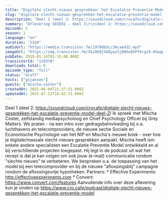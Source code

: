```yaml
---
title: "Digitale slecht-nieuws gesprekken: het Escalatie Preventie Model (deel 1), met Mischa Coster"
slug: "digitale-slecht-nieuws-gesprekken-het-escalatie-preventie-model-deel-1"
description: "Deel 1 (deel 2: https://soundcloud.com/crocafe/digitale-slecht-nieuws-gesprekken-het-escalatie-preventie-model-deel-2) Ik spreek met Mischa Coster, zelfstandig mediapsycholoog en Chief Psychology Officer bij Grey Matters. We praten - na een intro over gedragsbeïnvloeding bij o.a. luchthavens en telecomproviders, de nieuwe sectie Sociale en Economische Psychologie van het NIP en Mischa's nieuwe boek - over hoe je digitale/massale slecht-nieuws gesprekken aanpakt. Mischa heeft ism enkele andere specialisten een Escalatie Preventie Model ontwikkeld en al bij verschillende projecten toegepast. Hij legt in de podcast uit wat het recept is dat je kan volgen om ook jouw (e-mail) communicatie rondom \"slechte nieuws\" te verbeteren. We bespreken o.a. de toepassing van het model bij een telecomprovider en bij de nieuwe \"aflossingsblij\" campagne rondom de aflossingsvrije hypotheken. Partners: * Effective Experiments: http://effectiveexperiments.com * Convert: https://www.convert.com/features Aanvullende info over deze aflevering kun je vinden op https://www.cro.cafe/podcast/digitale-slecht-nieuws-gesprekken-het-escalatie-preventie-model"
summary: "Aflevering S01E02 - deel 1\r\n(deel 2: https://soundcloud.com/crocafe/digitale-slecht-nieuws-gesprekken-het-escalatie-preventie-model-deel-2)\r\n\r\nIk spreek met Mischa Coster, zelfstandig mediapsycholoog en Chief Psychology Officer bij Grey Matters.\r\n\r\nWe praten - na een intro over gedragsbeïnvloeding bij o.a. luchthavens en telecomproviders, de nieuwe sectie Sociale en Economische Psychologie van het NIP en Mischa's nieuwe boek - over hoe je digitale/massale slecht-nieuws gesprekken aanpakt.\r\n\r\nMischa heeft ism enkele andere specialisten een Escalatie Preventie Model ontwikkeld en al bij verschillende projecten toegepast. Hij legt in de podcast uit wat het recept is dat je kan volgen om ook jouw (e-mail) communicatie rondom \"slechte nieuws\" te verbeteren. We bespreken o.a. de toepassing van het model bij een telecomprovider en bij de nieuwe \"aflossingsblij\" campagne rondom de aflossingsvrije hypotheken.\r\n\r\nPartners:\r\n* Effective Experiments: http://effectiveexperiments.com\r\n* Convert: https://www.convert.com/features\r\n\r\nAanvullende info over deze aflevering kun je vinden op https://www.cro.cafe/podcast/digitale-slecht-nieuws-gesprekken-het-escalatie-preventie-model"
episode: 2
season: 1
language: "en"
duration: "2310"
audioUrl: "https://media.transistor.fm/1979db5c/34cae432.mp3"
imageUrl: "https://img.transistor.fm/XSz0G9jVGQywz5j6WSeQ5PYbrgi0-HSwqpFBc6GjatM/rs:fill:3000:3000:1/q:60/aHR0cHM6Ly9pbWct/dXBsb2FkLXByb2R1/Y3Rpb24udHJhbnNp/c3Rvci5mbS9lcGlz/b2RlLzExMDM3MC8x/NjAxNTg4NjIxLWFy/dHdvcmsuanBn.webp"
pubDate: 2019-01-14T01:15:00.000Z
transistorId: "110370"
downloads_total: 0
episode_type: "full"
status: "draft"
hosts: ["gxjansen"]
guests: ["mischa-coster"]
createdAt: 2025-06-04T21:37:51.000Z
updatedAt: 2025-07-12T18:02:33.000Z
---
```


Deel 1 (deel 2: https://soundcloud.com/crocafe/digitale-slecht-nieuws-gesprekken-het-escalatie-preventie-model-deel-2) Ik spreek met Mischa Coster, zelfstandig mediapsycholoog en Chief Psychology Officer bij Grey Matters. We praten - na een intro over gedragsbeïnvloeding bij o.a. luchthavens en telecomproviders, de nieuwe sectie Sociale en Economische Psychologie van het NIP en Mischa's nieuwe boek - over hoe je digitale/massale slecht-nieuws gesprekken aanpakt. Mischa heeft ism enkele andere specialisten een Escalatie Preventie Model ontwikkeld en al bij verschillende projecten toegepast. Hij legt in de podcast uit wat het recept is dat je kan volgen om ook jouw (e-mail) communicatie rondom "slechte nieuws" te verbeteren. We bespreken o.a. de toepassing van het model bij een telecomprovider en bij de nieuwe "aflossingsblij" campagne rondom de aflossingsvrije hypotheken. Partners: * Effective Experiments: http://effectiveexperiments.com * Convert: https://www.convert.com/features Aanvullende info over deze aflevering kun je vinden op https://www.cro.cafe/podcast/digitale-slecht-nieuws-gesprekken-het-escalatie-preventie-model
